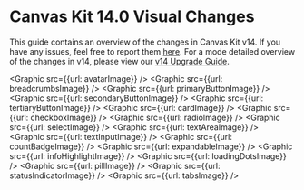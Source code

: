 

<Meta title="Guides/Upgrade Guides/v14.0/Visual Changes" />

# Canvas Kit 14.0 Visual Changes

This guide contains an overview of the changes in Canvas Kit v14. If you have any issues, feel free
to report them [here](https://github.com/Workday/canvas-kit/issues). For a mode detailed overview of
the changes in v14, please view our
[v14 Upgrade Guide](/help/upgrade-guides/canvas-v14-upgrade-guide/).

<Graphic src={{url: avatarImage}} />
<Graphic src={{url: breadcrumbsImage}} />
<Graphic src={{url: primaryButtonImage}} />
<Graphic src={{url: secondaryButtonImage}} />
<Graphic src={{url: tertiaryButtonImage}} />
<Graphic src={{url: cardImage}} />
<Graphic src={{url: checkboxImage}} />
<Graphic src={{url: radioImage}} />
<Graphic src={{url: selectImage}} />
<Graphic src={{url: textAreaImage}} />
<Graphic src={{url: textInputImage}} />
<Graphic src={{url: countBadgeImage}} />
<Graphic src={{url: expandableImage}} />
<Graphic src={{url: infoHighlightImage}} />
<Graphic src={{url: loadingDotsImage}} />
<Graphic src={{url: pillImage}} />
<Graphic src={{url: statusIndicatorImage}} />
<Graphic src={{url: tabsImage}} />

